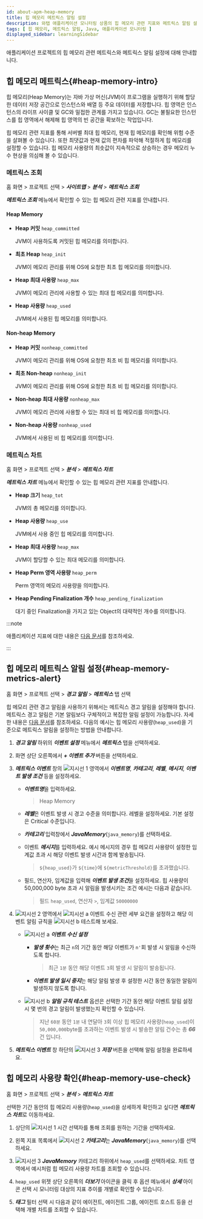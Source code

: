 ```yaml
---
id: about-apm-heap-memory
title: 힙 메모리 메트릭스 알림 설정
description: 와탭 애플리케이션 모니터링 상품의 힙 메모리 관련 지표와 메트릭스 알림 설정에 대해 안내합니다.
tags: [ 힙 메모리, 메트릭스 알림, Java, 애플리케이션 모니터링 ]
displayed_sidebar: learningSidebar
---
```


애플리케이션 프로젝트의 힙 메모리 관련 메트릭스와 메트릭스 알림 설정에 대해 안내합니다.

## 힙 메모리 메트릭스{#heap-memory-intro}

힙 메모리(Heap Memory)는 자바 가상 머신(JVM)이 프로그램을 실행하기 위해 할당한 데이터 저장 공간으로 인스턴스와 배열 등 주요 데이터를 저장합니다. 힙 영역은 인스턴스의 라이프 사이클 및 GC와 밀접한 관계를 가지고 있습니다. GC는 불필요한 인스턴스를 힙 영역에서 해제해 힙 영역의 빈 공간을 확보하는 작업입니다. 

<ImgLang img='best-p/about-heap-memory.png' desc='힙 메모리 위젯' />

힙 메모리 관련 지표를 통해 서버별 최대 힙 메모리, 현재 힙 메모리를 확인해 위험 수준을 살펴볼 수 있습니다. 또한 최댓값과 현재 값의 편차를 파악해 적절하게 힙 메모리를 설정할 수 있습니다. 힙 메모리 사용량의 최솟값이 지속적으로 상승하는 경우 메모리 누수 현상을 의심해 볼 수 있습니다.

### 메트릭스 조회

홈 화면 > 프로젝트 선택 > ***사이트맵*** > ***분석*** > ***메트릭스 조회***

***메트릭스 조회*** 메뉴에서 확인할 수 있는 힙 메모리 관련 지표를 안내합니다. 

#### Heap Memory

* **Heap 커밋** `heap_committed`

  JVM이 사용하도록 커밋된 힙 메모리를 의미합니다.

* **최초 Heap** `heap_init`

  JVM이 메모리 관리를 위해 OS에 요청한 최초 힙 메모리를 의미합니다.

* **Heap 최대 사용량** `heap_max`

  JVM이 메모리 관리에 사용할 수 있는 최대 힙 메모리를 의미합니다. 

* **Heap 사용량** `heap_used`

  JVM에서 사용된 힙 메모리를 의미합니다. 

#### Non-heap Memory

* **Heap 커밋** `nonheap_committed`

  JVM이 메모리 관리를 위해 OS에 요청한 최초 비 힙 메모리를 의미합니다.

* **최초 Non-heap** `nonheap_init`

  JVM이 메모리 관리를 위해 OS에 요청한 최초 비 힙 메모리를 의미합니다.

* **Non-heap 최대 사용량** `nonheap_max`

  JVM이 메모리 관리에 사용할 수 있는 최대 비 힙 메모리를 의미합니다. 

* **Non-heap 사용량** `nonheap_used`

  JVM에서 사용된 비 힙 메모리를 의미합니다.

### 메트릭스 차트

홈 화면 > 프로젝트 선택 > ***분석*** > ***메트릭스 차트***

***메트릭스 차트*** 메뉴에서 확인할 수 있는 힙 메모리 관련 지표를 안내합니다.

* **Heap 크기** `heap_tot`

  JVM의 총 메모리를 의미합니다. 

* **Heap 사용량** `heap_use`

  JVM에서 사용 중인 힙 메모리를 의미합니다. 

* **Heap 최대 사용량** `heap_max`

  JVM이 할당할 수 있는 최대 메모리를 의미합니다.

* **Heap Perm 영역 사용량** `heap_perm`

  Perm 영역의 메모리 사용량을 의미합니다.

* **Heap Pending Finalization 개수** `heap_pending_finalization`

  대기 중인 Finalization을 가지고 있는 Object의 대략적인 개수를 의미합니다.

:::note

애플리케이션 지표에 대한 내용은 [다음 문서](../java/metrics-app)를 참조하세요. 

:::

## 힙 메모리 메트릭스 알림 설정{#heap-memory-metrics-alert}

홈 화면 > 프로젝트 선택 > ***경고 알림*** > ***메트릭스*** 탭 선택

힙 메모리 관련 경고 알림을 사용하기 위해서는 메트릭스 경고 알림을 설정해야 합니다. 메트릭스 경고 알림은 기본 알림보다 구체적이고 복잡한 알림 설정이 가능합니다. 자세한 내용은 [다음 문서](../java/metric-warning-notice)를 참조하세요. 다음의 예시는 힙 메모리 사용량(`heap_used`)을 기준으로 메트릭스 알림을 설정하는 방법을 안내합니다.

<ImgLang img='best-p/about-heap-memory-metrics-event-01.png' desc='힙 메모리 메트릭스 이벤트 설정1' />

1. ***경고 알림*** 하위의 ***이벤트 설정*** 메뉴에서 ***메트릭스*** 탭을 선택하세요.

1. 화면 상단 오른쪽에서 ***+ 이벤트 추가*** 버튼을 선택하세요.

1. ***메트릭스 이벤트*** 창의 ![지시선 1](/img/number-01.png) 영역에서 ***이벤트명***, ***카테고리***, ***레벨***, ***메시지***, ***이벤트 발생 조건*** 등을 설정하세요.

    * ***이벤트명***을 입력하세요. 

      > Heap Memory

    * ***레벨***은 이벤트 발생 시 경고 수준을 의미합니다. 레벨을 설정하세요. 기본 설정은 <span class='vslow'>Critical</span> 수준입니다.

    * ***카테고리*** 입력창에서 ***JavaMemory***(`java_memory`)를 선택하세요.

    * 이벤트 ***메시지***를 입력하세요. 예시 메시지의 경우 힙 메모리 사용량이 설정한 임계값 초과 시 해당 이벤트 발생 시간과 함께 발송됩니다.

      > `${heap_used}`가 `${time}`에 `${metricThreshold}`를 초과했습니다.

    * 필드, 연산자, 임계값을 입력해 ***이벤트 발생 조건***을 설정하세요. 힙 사용량이 50,000,000 byte 초과 시 알림을 발생시키는 조건 예시는 다음과 같습니다.

      > 필드 `heap_used`, 연산자 `>`, 임계값 `50000000`
      
1. ![지시선 2](/img/number-02.png) 영역에서 ![지시선 a](/img/char-a.svg) 이벤트 수신 관련 세부 요건을 설정하고 해당 이벤트 알림 규칙을 ![지시선 b](/img/char-b.svg) 테스트해 보세요.

    <ImgLang img='best-p/about-heap-memory-metrics-event-02.png' desc='힙 메모리 메트릭스 이벤트 설정2' />

    * ![지시선 a](/img/char-a.svg) ***이벤트 수신 설정***
    
      * ***발생 횟수***는 최근 `n`의 기간 동안 해당 이벤트가 `n'`회 발생 시 알림을 수신하도록 합니다.

        > 최근 `1분` 동안 해당 이벤트 `3`회 발생 시 알림이 발송됩니다.

      * ***이벤트 발생 일시 중지***는 해당 알림 발생 후 설정한 시간 동안 동일한 알림이 발생하지 않도록 합니다. 

    * ![지시선 b](/img/char-b.svg) ***알림 규칙 테스트*** 옵션은 선택한 기간 동안 해당 이벤트 알림 설정 시 몇 번의 경고 알림이 발생했는지 확인할 수 있습니다. 

      > 지난 `60분` 동안 `1분` 내 연달아 `3`회 이상 힙 메모리 사용량(`heap_used`)이 `50,000,000`byte를 초과하는 이벤트 발생 시 발송한 알림 건수는 총 ***66***건 입니다.
      
1. ***메트릭스 이벤트*** 창 하단의 ![지시선 3](/img/number-03.png) ***저장*** 버튼을 선택해 알림 설정을 완료하세요.

## 힙 메모리 사용량 확인{#heap-memory-use-check}

홈 화면 > 프로젝트 선택 > ***분석*** > ***메트릭스 차트***

선택한 기간 동안의 힙 메모리 사용량(`heap_used`)을 상세하게 확인하고 싶다면 ***메트릭스 차트***로 이동하세요.

<ImgLang img='best-p/about-heap-memory-metrics-chart-01.png' desc='메트릭스 차트' />

1. 상단의 ![지시선 1](/img/number-01.png) 시간 선택자를 통해 조회를 원하는 기간을 선택하세요.

1. 왼쪽 지표 목록에서 ![지시선 2](/img/number-02.png) ***카테고리***는 ***JavaMemory***(`java_memory`)를 선택하세요.

1. ![지시선 3](/img/number-03.png) ***JavaMemory*** 카테고리 하위에서 `heap_used`를 선택하세요. 차트 영역에서 예시처럼 힙 메모리 사용량 차트를 조회할 수 있습니다.

1. `heap_used` 위젯 상단 오른쪽의 ***더보기*** 아이콘을 클릭 후 옵션 메뉴에서 ***상세*** 아이콘 선택 시 모니터링 대상의 지표 추이를 개별로 확인할 수 있습니다.

    <ImgLang img='best-p/about-heap-memory-metrics-chart-02.png' desc='메트릭스 차트 상세1 sc' />

1. ***태그*** 필터 선택 시 다음과 같이 에이전트, 에이전트 그룹, 에이전트 호스트 등을 선택해 개별 차트를 조회할 수 있습니다.

    <ImgLang img='best-p/about-heap-memory-metrics-chart-03.png' desc='메트릭스 차트 상세2 sc' />